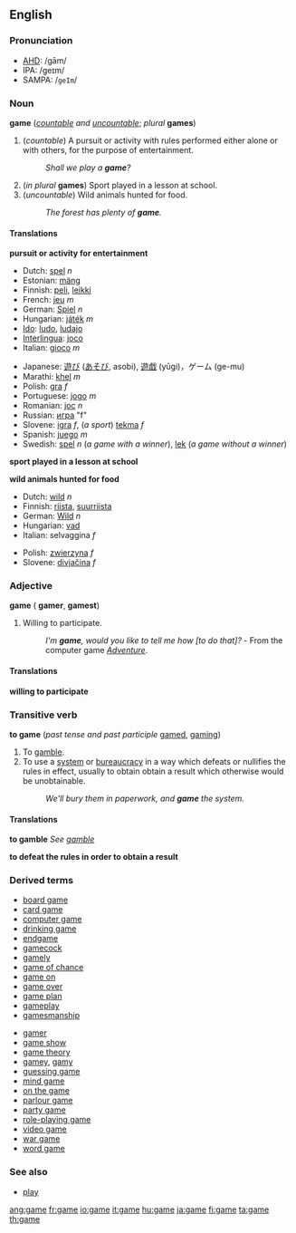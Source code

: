 ==English==

===Pronunciation===
*[[AHD]]: /gām/
*IPA: /ɡeɪm/
*SAMPA: /<tt>geIm</tt>/

===Noun===
'''game''' (''[[countable]] and [[uncountable]]''; ''plural'' '''games''')
#(''countable'') A pursuit or activity with rules performed either alone or with others, for the purpose of entertainment. 
#:''Shall we play a '''game'''?''<!-- - WOPR computer, from the movie ''[[w:Wargames|Wargames]]''.-->
#(''in plural'' '''games''') Sport played in a lesson at school.
#(''uncountable'') Wild animals hunted for food.  
#:''The forest has plenty of '''game'''.''

====Translations====

'''pursuit or activity for entertainment'''
{{top}}
*Dutch: [[spel]] ''n''
*Estonian: [[mäng]]
*Finnish: [[peli]], [[leikki]]
*French: [[jeu]] ''m''
*German: [[Spiel]] ''n''
*Hungarian: [[játék]] ''m''
*[[Ido]]: [[ludo]], [[ludajo]]
*[[Interlingua]]: [[joco]]
*Italian: [[gioco]] ''m'' 
{{mid}}
*Japanese: [[遊び]] ([[あそび]], asobi), [[遊戯]] (yūgi)，ゲーム (ge-mu)
*Marathi: [[khel]] ''m''
*Polish: [[gra]] ''f''
*Portuguese: [[jogo]] ''m''
*Romanian: [[joc]] ''n''
*Russian: [[игра]] "f"
*Slovene: [[igra]] ''f'', (''a sport'') [[tekma]] ''f''
*Spanish: [[juego]] ''m''
*Swedish: [[spel]] ''n'' (''a game with a winner''), [[lek]] (''a game without a winner'')
{{bottom}}

'''sport played in a lesson at school'''
{{top}}
{{mid}}
{{bottom}}

'''wild animals hunted for food'''
{{top}}
*Dutch: [[wild#Dutch|wild]] ''n''
*Finnish: [[riista]], [[suurriista]]
*German: [[Wild#German|Wild]] ''n''
*Hungarian: [[vad]]
*Italian: selvaggina ''f''
{{mid}}
*Polish: [[zwierzyna]] ''f''
*Slovene: [[divjačina]] ''f''
{{bottom}}

===Adjective===
'''game''' ({{compar}} '''gamer''', {{superl}} '''gamest''')<!--NOTE: compar & superl confirmed as existing in other dictionaries-->

#Willing to participate. 
#:''I'm '''game''', would you like to tell me how [to do that]?'' - From the computer game ''[[Adventure]]''.

====Translations====

'''willing to participate'''
{{top}}
{{mid}}
{{bottom}}

===Transitive verb===
'''to game''' (''past tense and past participle'' [[gamed]], [[gaming]])
#To [[gamble]].
#To use a [[system]] or [[bureaucracy]] in a way which defeats or nullifies the rules in effect, usually to obtain obtain a result which otherwise would be unobtainable.
#:''We'll bury them in paperwork, and '''game''' the system.''

====Translations====

'''to gamble'''
''See [[gamble]]''

'''to defeat the rules in order to obtain a result'''
{{top}}
{{mid}}
{{bottom}}

===Derived terms===
{{top}}
*[[board game]]
*[[card game]]
*[[computer game]]
*[[drinking game]]
*[[endgame]]
*[[gamecock]]
*[[gamely]]
*[[game of chance]]
*[[game on]]
*[[game over]]
*[[game plan]]
*[[gameplay]]
*[[gamesmanship]]
{{mid}}
*[[gamer]]<!--person who plays games-->
*[[game show]]
*[[game theory]]
*[[gamey]], [[gamy]]
*[[guessing game]]
*[[mind game]]
*[[on the game]]
*[[parlour game]]
*[[party game]]
*[[role-playing game]]
*[[video game]]
*[[war game]]
*[[word game]]
{{bottom}}

===See also===
*[[play]]
<!-- not really closely enough related See Also: [[puzzle]], [[pastime]], [[hobby]].-->

[[ang:game]]
[[fr:game]]
[[io:game]]
[[it:game]]
[[hu:game]]
[[ja:game]]
[[fi:game]]
[[ta:game]]
[[th:game]]
